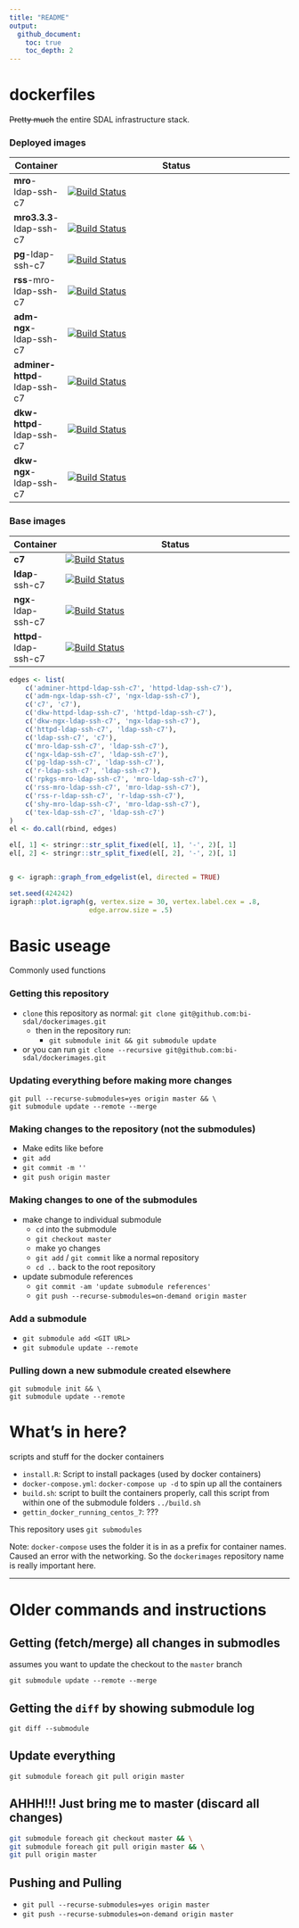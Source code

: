 ```yaml
---
title: "README"
output:
  github_document:
    toc: true
    toc_depth: 2
---
```


# dockerfiles

~~Pretty much~~ the entire SDAL infrastructure stack.

### Deployed images

| Container                     | Status                                                                                                                                                |
|-------------------------------|-------------------------------------------------------------------------------------------------------------------------------------------------------|
| **mro**-ldap-ssh-c7           | [![Build Status](https://travis-ci.org/bi-sdal/mro-ldap-ssh-c7.svg?branch=master)](https://travis-ci.org/bi-sdal/mro-ldap-ssh-c7)                     |
| **mro3.3.3**-ldap-ssh-c7      | [![Build Status](https://travis-ci.org/bi-sdal/mro3.3.3-ldap-ssh-c7.svg?branch=master)](https://travis-ci.org/bi-sdal/mro3.3.3-ldap-ssh-c7)           |
| **pg**-ldap-ssh-c7            | [![Build Status](https://travis-ci.org/bi-sdal/pg-ldap-ssh-c7.svg?branch=master)](https://travis-ci.org/bi-sdal/pg-ldap-ssh-c7)                       |
| **rss**-mro-ldap-ssh-c7       | [![Build Status](https://travis-ci.org/bi-sdal/rss-mro-ldap-ssh-c7.svg?branch=master)](https://travis-ci.org/bi-sdal/rss-mro-ldap-ssh-c7)             |
| **adm-ngx**-ldap-ssh-c7       | [![Build Status](https://travis-ci.org/bi-sdal/adm-ngx-ldap-ssh-c7.svg?branch=master)](https://travis-ci.org/bi-sdal/adm-ngx-ldap-ssh-c7)             |
| **adminer-httpd**-ldap-ssh-c7 | [![Build Status](https://travis-ci.org/bi-sdal/adminer-httpd-ldap-ssh-c7.svg?branch=master)](https://travis-ci.org/bi-sdal/adminer-httpd-ldap-ssh-c7) |
| **dkw-httpd**-ldap-ssh-c7     | [![Build Status](https://travis-ci.org/bi-sdal/dkw-httpd-ldap-ssh-c7.svg?branch=master)](https://travis-ci.org/bi-sdal/dkw-httpd-ldap-ssh-c7)         |
| **dkw-ngx**-ldap-ssh-c7       | [![Build Status](https://travis-ci.org/bi-sdal/dkw-ngx-ldap-ssh-c7.svg?branch=master)](https://travis-ci.org/bi-sdal/dkw-ngx-ldap-ssh-c7)             |

### Base images

| Container                     | Status                                                                                                                                                |
|-------------------------------|-------------------------------------------------------------------------------------------------------------------------------------------------------|
| **c7**                        | [![Build Status](https://travis-ci.org/bi-sdal/c7.svg?branch=master)](https://travis-ci.org/bi-sdal/c7)                                               |
| **ldap**-ssh-c7               | [![Build Status](https://travis-ci.org/bi-sdal/ldap-ssh-c7.svg?branch=master)](https://travis-ci.org/bi-sdal/ldap-ssh-c7)                             |
| **ngx**-ldap-ssh-c7           | [![Build Status](https://travis-ci.org/bi-sdal/ngx-ldap-ssh-c7.svg?branch=master)](https://travis-ci.org/bi-sdal/ngx-ldap-ssh-c7)                     |
| **httpd**-ldap-ssh-c7         | [![Build Status](https://travis-ci.org/bi-sdal/httpd-ldap-ssh-c7.svg?branch=master)](https://travis-ci.org/bi-sdal/httpd-ldap-ssh-c7)                 |

```r

edges <- list(
    c('adminer-httpd-ldap-ssh-c7', 'httpd-ldap-ssh-c7'),
    c('adm-ngx-ldap-ssh-c7', 'ngx-ldap-ssh-c7'),
    c('c7', 'c7'),
    c('dkw-httpd-ldap-ssh-c7', 'httpd-ldap-ssh-c7'),
    c('dkw-ngx-ldap-ssh-c7', 'ngx-ldap-ssh-c7'),
    c('httpd-ldap-ssh-c7', 'ldap-ssh-c7'),
    c('ldap-ssh-c7', 'c7'),
    c('mro-ldap-ssh-c7', 'ldap-ssh-c7'),
    c('ngx-ldap-ssh-c7', 'ldap-ssh-c7'),
    c('pg-ldap-ssh-c7', 'ldap-ssh-c7'),
    c('r-ldap-ssh-c7', 'ldap-ssh-c7'),
    c('rpkgs-mro-ldap-ssh-c7', 'mro-ldap-ssh-c7'),
    c('rss-mro-ldap-ssh-c7', 'mro-ldap-ssh-c7'),
    c('rss-r-ldap-ssh-c7', 'r-ldap-ssh-c7'),
    c('shy-mro-ldap-ssh-c7', 'mro-ldap-ssh-c7'),
    c('tex-ldap-ssh-c7', 'ldap-ssh-c7')
)
el <- do.call(rbind, edges)

el[, 1] <- stringr::str_split_fixed(el[, 1], '-', 2)[, 1]
el[, 2] <- stringr::str_split_fixed(el[, 2], '-', 2)[, 1]


g <- igraph::graph_from_edgelist(el, directed = TRUE)

set.seed(424242)
igraph::plot.igraph(g, vertex.size = 30, vertex.label.cex = .8,
                    edge.arrow.size = .5)
```


# Basic useage

Commonly used functions

### Getting this repository

- `clone` this repository as normal: `git clone git@github.com:bi-sdal/dockerimages.git`
    - then in the repository run:
        - `git submodule init && git submodule update`
- or you can run `git clone --recursive git@github.com:bi-sdal/dockerimages.git`

### Updating everything before making more changes

```
git pull --recurse-submodules=yes origin master && \
git submodule update --remote --merge
```

### Making changes to the repository (not the submodules)

- Make edits like before
- `git add`
- `git commit -m ''`
- `git push origin master`

### Making changes to one of the submodules

- make change to individual submodule
    - `cd` into the submodule
    - `git checkout master`
    - make yo changes
    - `git add` / `git commit` like a normal repository
    - `cd ..` back to the root repository
- update submodule references
    - `git commit -am 'update submodule references'`
    - `git push --recurse-submodules=on-demand origin master`

### Add a submodule

- `git submodule add <GIT URL>`
- `git submodule update --remote`

### Pulling down a new submodule created elsewhere

```
git submodule init && \
git submodule update --remote
```

# What's in here?

scripts and stuff for the docker containers

- `install.R`: Script to install packages (used by docker containers)
- `docker-compose.yml`: `docker-compose up -d` to spin up all the containers
- `build.sh`: script to built the containers properly, call this script from within one of the submodule folders `../build.sh`
- `gettin_docker_running_centos_7`: ???

This repository uses `git submodules`

Note: `docker-compose` uses the folder it is in as a prefix for container names.
Caused an error with the networking.
So the `dockerimages` repository name is really important here.

<hr>

# Older commands and instructions

## Getting (fetch/merge) all changes in submodles

assumes you want to update the checkout to the `master` branch

`git submodule update --remote --merge`

## Getting the `diff` by showing submodule log

`git diff --submodule`

## Update everything

`git submodule foreach git pull origin master`

## AHHH!!! Just bring me to master (discard all changes)

```bash
git submodule foreach git checkout master && \
git submodule foreach git pull origin master && \
git pull origin master
```

## Pushing and Pulling

- `git pull --recurse-submodules=yes origin master`
- `git push --recurse-submodules=on-demand origin master`
